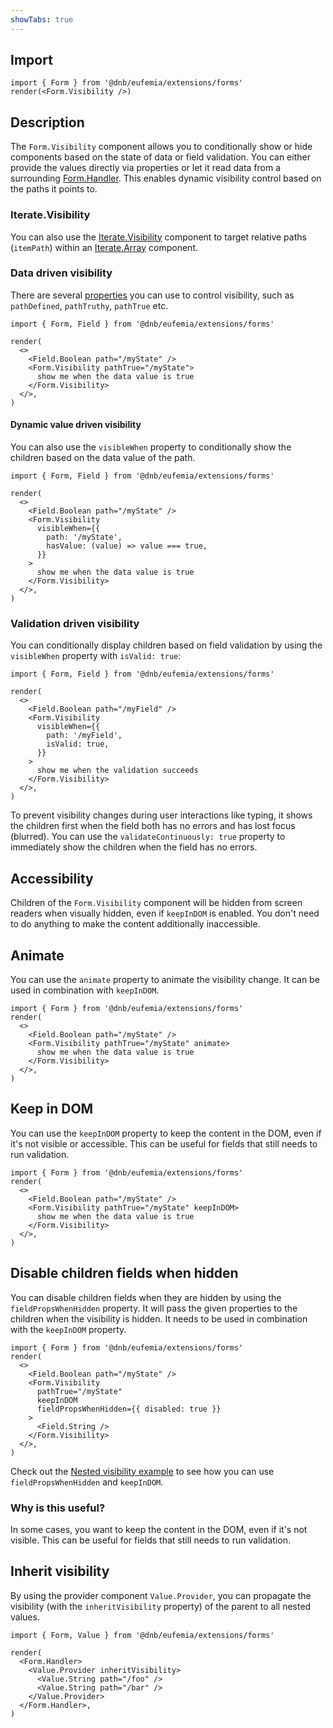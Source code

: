 ```yaml
---
showTabs: true
---
```


## Import

```tsx
import { Form } from '@dnb/eufemia/extensions/forms'
render(<Form.Visibility />)
```

## Description

The `Form.Visibility` component allows you to conditionally show or hide components based on the state of data or field validation. You can either provide the values directly via properties or let it read data from a surrounding [Form.Handler](/uilib/extensions/forms/Form/Handler). This enables dynamic visibility control based on the paths it points to.

### Iterate.Visibility

You can also use the [Iterate.Visibility](/uilib/extensions/forms/Iterate/Visibility/) component to target relative paths (`itemPath`) within an [Iterate.Array](/uilib/extensions/forms/Iterate/Array/) component.

### Data driven visibility

There are several [properties](/uilib/extensions/forms/Form/Visibility/properties/) you can use to control visibility, such as `pathDefined`, `pathTruthy`, `pathTrue` etc.

```tsx
import { Form, Field } from '@dnb/eufemia/extensions/forms'

render(
  <>
    <Field.Boolean path="/myState" />
    <Form.Visibility pathTrue="/myState">
      show me when the data value is true
    </Form.Visibility>
  </>,
)
```

#### Dynamic value driven visibility

You can also use the `visibleWhen` property to conditionally show the children based on the data value of the path.

```tsx
import { Form, Field } from '@dnb/eufemia/extensions/forms'

render(
  <>
    <Field.Boolean path="/myState" />
    <Form.Visibility
      visibleWhen={{
        path: '/myState',
        hasValue: (value) => value === true,
      }}
    >
      show me when the data value is true
    </Form.Visibility>
  </>,
)
```

### Validation driven visibility

You can conditionally display children based on field validation by using the `visibleWhen` property with `isValid: true`:

```tsx
import { Form, Field } from '@dnb/eufemia/extensions/forms'

render(
  <>
    <Field.Boolean path="/myField" />
    <Form.Visibility
      visibleWhen={{
        path: '/myField',
        isValid: true,
      }}
    >
      show me when the validation succeeds
    </Form.Visibility>
  </>,
)
```

To prevent visibility changes during user interactions like typing, it shows the children first when the field both has no errors and has lost focus (blurred). You can use the `validateContinuously: true` property to immediately show the children when the field has no errors.

## Accessibility

Children of the `Form.Visibility` component will be hidden from screen readers when visually hidden, even if `keepInDOM` is enabled. You don't need to do anything to make the content additionally inaccessible.

## Animate

You can use the `animate` property to animate the visibility change. It can be used in combination with `keepInDOM`.

```tsx
import { Form } from '@dnb/eufemia/extensions/forms'
render(
  <>
    <Field.Boolean path="/myState" />
    <Form.Visibility pathTrue="/myState" animate>
      show me when the data value is true
    </Form.Visibility>
  </>,
)
```

## Keep in DOM

You can use the `keepInDOM` property to keep the content in the DOM, even if it's not visible or accessible. This can be useful for fields that still needs to run validation.

```tsx
import { Form } from '@dnb/eufemia/extensions/forms'
render(
  <>
    <Field.Boolean path="/myState" />
    <Form.Visibility pathTrue="/myState" keepInDOM>
      show me when the data value is true
    </Form.Visibility>
  </>,
)
```

## Disable children fields when hidden

You can disable children fields when they are hidden by using the `fieldPropsWhenHidden` property. It will pass the given properties to the children when the visibility is hidden. It needs to be used in combination with the `keepInDOM` property.

```tsx
import { Form } from '@dnb/eufemia/extensions/forms'
render(
  <>
    <Field.Boolean path="/myState" />
    <Form.Visibility
      pathTrue="/myState"
      keepInDOM
      fieldPropsWhenHidden={{ disabled: true }}
    >
      <Field.String />
    </Form.Visibility>
  </>,
)
```

Check out the [Nested visibility example](#nested-visibility-example) to see how you can use `fieldPropsWhenHidden` and `keepInDOM`.

### Why is this useful?

In some cases, you want to keep the content in the DOM, even if it's not visible. This can be useful for fields that still needs to run validation.

## Inherit visibility

By using the provider component `Value.Provider`, you can propagate the visibility (with the `inheritVisibility` property) of the parent to all nested values.

```tsx
import { Form, Value } from '@dnb/eufemia/extensions/forms'

render(
  <Form.Handler>
    <Value.Provider inheritVisibility>
      <Value.String path="/foo" />
      <Value.String path="/bar" />
    </Value.Provider>
  </Form.Handler>,
)
```
